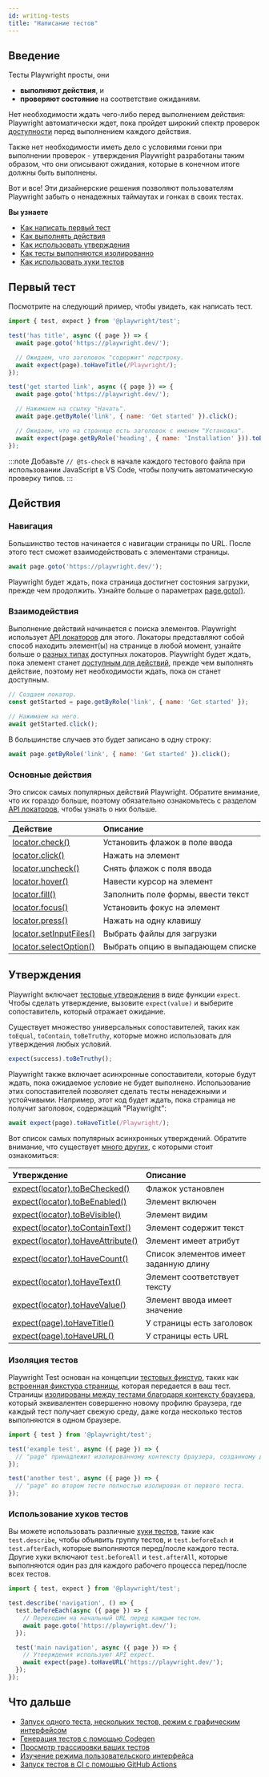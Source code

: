 ```yaml
---
id: writing-tests
title: "Написание тестов"
---
```


## Введение

Тесты Playwright просты, они
- **выполняют действия**, и
- **проверяют состояние** на соответствие ожиданиям.

Нет необходимости ждать чего-либо перед выполнением действия: Playwright автоматически ждет, пока пройдет широкий спектр проверок [доступности](./actionability.mdx) перед выполнением каждого действия.

Также нет необходимости иметь дело с условиями гонки при выполнении проверок - утверждения Playwright разработаны таким образом, что они описывают ожидания, которые в конечном итоге должны быть выполнены.

Вот и все! Эти дизайнерские решения позволяют пользователям Playwright забыть о ненадежных таймаутах и гонках в своих тестах.

**Вы узнаете**
- [Как написать первый тест](/writing-tests.mdx#first-test)
- [Как выполнять действия](/writing-tests.mdx#actions)
- [Как использовать утверждения](/writing-tests.mdx#assertions)
- [Как тесты выполняются изолированно](/writing-tests.mdx#test-isolation)
- [Как использовать хуки тестов](/writing-tests.mdx#using-test-hooks)

## Первый тест

Посмотрите на следующий пример, чтобы увидеть, как написать тест.

```js title="tests/example.spec.ts"
import { test, expect } from '@playwright/test';

test('has title', async ({ page }) => {
  await page.goto('https://playwright.dev/');

  // Ожидаем, что заголовок "содержит" подстроку.
  await expect(page).toHaveTitle(/Playwright/);
});

test('get started link', async ({ page }) => {
  await page.goto('https://playwright.dev/');

  // Нажимаем на ссылку "Начать".
  await page.getByRole('link', { name: 'Get started' }).click();

  // Ожидаем, что на странице есть заголовок с именем "Установка".
  await expect(page.getByRole('heading', { name: 'Installation' })).toBeVisible();
});
```

:::note
Добавьте `// @ts-check` в начале каждого тестового файла при использовании JavaScript в VS Code, чтобы получить автоматическую проверку типов.
:::

## Действия

### Навигация

Большинство тестов начинается с навигации страницы по URL. После этого тест сможет взаимодействовать с элементами страницы.

```js
await page.goto('https://playwright.dev/');
```

Playwright будет ждать, пока страница достигнет состояния загрузки, прежде чем продолжить. Узнайте больше о параметрах [page.goto()](/api/class-page.mdx#page-goto).

### Взаимодействия

Выполнение действий начинается с поиска элементов. Playwright использует [API локаторов](./locators.mdx) для этого. Локаторы представляют собой способ находить элемент(ы) на странице в любой момент, узнайте больше о [разных типах](./locators.mdx) доступных локаторов. Playwright будет ждать, пока элемент станет [доступным для действий](./actionability.mdx), прежде чем выполнять действие, поэтому нет необходимости ждать, пока он станет доступным.

```js
// Создаем локатор.
const getStarted = page.getByRole('link', { name: 'Get started' });

// Нажимаем на него.
await getStarted.click();
```

В большинстве случаев это будет записано в одну строку:

```js
await page.getByRole('link', { name: 'Get started' }).click();
```

### Основные действия

Это список самых популярных действий Playwright. Обратите внимание, что их гораздо больше, поэтому обязательно ознакомьтесь с разделом [API локаторов](./api/class-locator.mdx), чтобы узнать о них больше.

| Действие | Описание |
| :- | :- |
| [locator.check()](/api/class-locator.mdx#locator-check) | Установить флажок в поле ввода |
| [locator.click()](/api/class-locator.mdx#locator-click) | Нажать на элемент |
| [locator.uncheck()](/api/class-locator.mdx#locator-uncheck) | Снять флажок с поля ввода |
| [locator.hover()](/api/class-locator.mdx#locator-hover) | Навести курсор на элемент |
| [locator.fill()](/api/class-locator.mdx#locator-fill) | Заполнить поле формы, ввести текст |
| [locator.focus()](/api/class-locator.mdx#locator-focus) | Установить фокус на элемент |
| [locator.press()](/api/class-locator.mdx#locator-press) | Нажать на одну клавишу |
| [locator.setInputFiles()](/api/class-locator.mdx#locator-set-input-files) | Выбрать файлы для загрузки |
| [locator.selectOption()](/api/class-locator.mdx#locator-select-option) | Выбрать опцию в выпадающем списке |

## Утверждения

Playwright включает [тестовые утверждения](./test-assertions.mdx) в виде функции `expect`. Чтобы сделать утверждение, вызовите `expect(value)` и выберите сопоставитель, который отражает ожидание.

Существует множество универсальных сопоставителей, таких как `toEqual`, `toContain`, `toBeTruthy`, которые можно использовать для утверждения любых условий.

```js
expect(success).toBeTruthy();
```

Playwright также включает асинхронные сопоставители, которые будут ждать, пока ожидаемое условие не будет выполнено. Использование этих сопоставителей позволяет сделать тесты ненадежными и устойчивыми. Например, этот код будет ждать, пока страница не получит заголовок, содержащий "Playwright":

```js
await expect(page).toHaveTitle(/Playwright/);
```

Вот список самых популярных асинхронных утверждений. Обратите внимание, что существует [много других](./test-assertions.mdx), с которыми стоит ознакомиться:

| Утверждение | Описание |
| :- | :- |
| [expect(locator).toBeChecked()](/api/class-locatorassertions.mdx#locator-assertions-to-be-checked) | Флажок установлен |
| [expect(locator).toBeEnabled()](/api/class-locatorassertions.mdx#locator-assertions-to-be-enabled) | Элемент включен |
| [expect(locator).toBeVisible()](/api/class-locatorassertions.mdx#locator-assertions-to-be-visible) | Элемент видим |
| [expect(locator).toContainText()](/api/class-locatorassertions.mdx#locator-assertions-to-contain-text) | Элемент содержит текст |
| [expect(locator).toHaveAttribute()](/api/class-locatorassertions.mdx#locator-assertions-to-have-attribute) | Элемент имеет атрибут |
| [expect(locator).toHaveCount()](/api/class-locatorassertions.mdx#locator-assertions-to-have-count) | Список элементов имеет заданную длину |
| [expect(locator).toHaveText()](/api/class-locatorassertions.mdx#locator-assertions-to-have-text) | Элемент соответствует тексту |
| [expect(locator).toHaveValue()](/api/class-locatorassertions.mdx#locator-assertions-to-have-value) | Элемент ввода имеет значение |
| [expect(page).toHaveTitle()](/api/class-pageassertions.mdx#page-assertions-to-have-title) | У страницы есть заголовок |
| [expect(page).toHaveURL()](/api/class-pageassertions.mdx#page-assertions-to-have-url) | У страницы есть URL |

### Изоляция тестов

Playwright Test основан на концепции [тестовых фикстур](./test-fixtures.mdx), таких как [встроенная фикстура страницы](./test-fixtures#built-in-fixtures), которая передается в ваш тест. Страницы [изолированы между тестами благодаря контексту браузера](./browser-contexts), который эквивалентен совершенно новому профилю браузера, где каждый тест получает свежую среду, даже когда несколько тестов выполняются в одном браузере.

```js title="tests/example.spec.ts"
import { test } from '@playwright/test';

test('example test', async ({ page }) => {
  // "page" принадлежит изолированному контексту браузера, созданному для этого конкретного теста.
});

test('another test', async ({ page }) => {
  // "page" во втором тесте полностью изолирован от первого теста.
});
```

### Использование хуков тестов

Вы можете использовать различные [хуки тестов](./api/class-test.mdx), такие как `test.describe`, чтобы объявить группу тестов, и `test.beforeEach` и `test.afterEach`, которые выполняются перед/после каждого теста. Другие хуки включают `test.beforeAll` и `test.afterAll`, которые выполняются один раз для каждого рабочего процесса перед/после всех тестов.

```js title="tests/example.spec.ts"
import { test, expect } from '@playwright/test';

test.describe('navigation', () => {
  test.beforeEach(async ({ page }) => {
    // Переходим на начальный URL перед каждым тестом.
    await page.goto('https://playwright.dev/');
  });

  test('main navigation', async ({ page }) => {
    // Утверждения используют API expect.
    await expect(page).toHaveURL('https://playwright.dev/');
  });
});
```

## Что дальше
- [Запуск одного теста, нескольких тестов, режим с графическим интерфейсом](./running-tests.mdx)
- [Генерация тестов с помощью Codegen](./codegen-intro.mdx)
- [Просмотр трассировки ваших тестов](./trace-viewer-intro.mdx)
- [Изучение режима пользовательского интерфейса](./test-ui-mode.mdx)
- [Запуск тестов в CI с помощью GitHub Actions](./ci-intro.mdx)


[Accessibility]: /api/class-accessibility.mdx "Accessibility"
[Android]: /api/class-android.mdx "Android"
[AndroidDevice]: /api/class-androiddevice.mdx "AndroidDevice"
[AndroidInput]: /api/class-androidinput.mdx "AndroidInput"
[AndroidSocket]: /api/class-androidsocket.mdx "AndroidSocket"
[AndroidWebView]: /api/class-androidwebview.mdx "AndroidWebView"
[APIRequest]: /api/class-apirequest.mdx "APIRequest"
[APIRequestContext]: /api/class-apirequestcontext.mdx "APIRequestContext"
[APIResponse]: /api/class-apiresponse.mdx "APIResponse"
[APIResponseAssertions]: /api/class-apiresponseassertions.mdx "APIResponseAssertions"
[Browser]: /api/class-browser.mdx "Browser"
[BrowserContext]: /api/class-browsercontext.mdx "BrowserContext"
[BrowserServer]: /api/class-browserserver.mdx "BrowserServer"
[BrowserType]: /api/class-browsertype.mdx "BrowserType"
[CDPSession]: /api/class-cdpsession.mdx "CDPSession"
[Clock]: /api/class-clock.mdx "Clock"
[ConsoleMessage]: /api/class-consolemessage.mdx "ConsoleMessage"
[Coverage]: /api/class-coverage.mdx "Coverage"
[Dialog]: /api/class-dialog.mdx "Dialog"
[Download]: /api/class-download.mdx "Download"
[Electron]: /api/class-electron.mdx "Electron"
[ElectronApplication]: /api/class-electronapplication.mdx "ElectronApplication"
[ElementHandle]: /api/class-elementhandle.mdx "ElementHandle"
[FileChooser]: /api/class-filechooser.mdx "FileChooser"
[Frame]: /api/class-frame.mdx "Frame"
[FrameLocator]: /api/class-framelocator.mdx "FrameLocator"
[GenericAssertions]: /api/class-genericassertions.mdx "GenericAssertions"
[JSHandle]: /api/class-jshandle.mdx "JSHandle"
[Keyboard]: /api/class-keyboard.mdx "Keyboard"
[Locator]: /api/class-locator.mdx "Locator"
[LocatorAssertions]: /api/class-locatorassertions.mdx "LocatorAssertions"
[Logger]: /api/class-logger.mdx "Logger"
[Mouse]: /api/class-mouse.mdx "Mouse"
[Page]: /api/class-page.mdx "Page"
[PageAssertions]: /api/class-pageassertions.mdx "PageAssertions"
[Playwright]: /api/class-playwright.mdx "Playwright"
[PlaywrightAssertions]: /api/class-playwrightassertions.mdx "PlaywrightAssertions"
[Request]: /api/class-request.mdx "Request"
[Response]: /api/class-response.mdx "Response"
[Route]: /api/class-route.mdx "Route"
[Selectors]: /api/class-selectors.mdx "Selectors"
[SnapshotAssertions]: /api/class-snapshotassertions.mdx "SnapshotAssertions"
[TimeoutError]: /api/class-timeouterror.mdx "TimeoutError"
[Touchscreen]: /api/class-touchscreen.mdx "Touchscreen"
[Tracing]: /api/class-tracing.mdx "Tracing"
[Video]: /api/class-video.mdx "Video"
[WebError]: /api/class-weberror.mdx "WebError"
[WebSocket]: /api/class-websocket.mdx "WebSocket"
[WebSocketRoute]: /api/class-websocketroute.mdx "WebSocketRoute"
[Worker]: /api/class-worker.mdx "Worker"
[Fixtures]: /api/class-fixtures.mdx "Fixtures"
[FullConfig]: /api/class-fullconfig.mdx "FullConfig"
[FullProject]: /api/class-fullproject.mdx "FullProject"
[Location]: /api/class-location.mdx "Location"
[Test]: /api/class-test.mdx "Test"
[TestConfig]: /api/class-testconfig.mdx "TestConfig"
[TestInfo]: /api/class-testinfo.mdx "TestInfo"
[TestInfoError]: /api/class-testinfoerror.mdx "TestInfoError"
[TestOptions]: /api/class-testoptions.mdx "TestOptions"
[TestProject]: /api/class-testproject.mdx "TestProject"
[TestStepInfo]: /api/class-teststepinfo.mdx "TestStepInfo"
[WorkerInfo]: /api/class-workerinfo.mdx "WorkerInfo"
[Reporter]: /api/class-reporter.mdx "Reporter"
[Suite]: /api/class-suite.mdx "Suite"
[TestCase]: /api/class-testcase.mdx "TestCase"
[TestError]: /api/class-testerror.mdx "TestError"
[TestResult]: /api/class-testresult.mdx "TestResult"
[TestStep]: /api/class-teststep.mdx "TestStep"
[Element]: https://developer.mozilla.org/en-US/docs/Web/API/element "Element"
[EvaluationArgument]: /evaluating.mdx#evaluation-argument "EvaluationArgument"
[Promise]: https://developer.mozilla.org/en-US/docs/Web/JavaScript/Reference/Global_Objects/Promise "Promise"
[iterator]: https://developer.mozilla.org/en-US/docs/Web/JavaScript/Reference/Iteration_protocols "Iterator"
[origin]: https://developer.mozilla.org/en-US/docs/Glossary/Origin "Origin"
[selector]: https://developer.mozilla.org/en-US/docs/Web/CSS/CSS_Selectors "selector"
[Serializable]: https://developer.mozilla.org/en-US/docs/Web/JavaScript/Reference/Global_Objects/JSON/stringify#Description "Serializable"
[UIEvent.detail]: https://developer.mozilla.org/en-US/docs/Web/API/UIEvent/detail "UIEvent.detail"
[UnixTime]: https://en.wikipedia.org/wiki/Unix_time "Unix Time"
[xpath]: https://developer.mozilla.org/en-US/docs/Web/XPath "xpath"

[Array]: https://developer.mozilla.org/en-US/docs/Web/JavaScript/Reference/Global_Objects/Array "Array"
[boolean]: https://developer.mozilla.org/en-US/docs/Web/JavaScript/Data_structures#Boolean_type "Boolean"
[Buffer]: https://nodejs.org/api/buffer.html#buffer_class_buffer "Buffer"
[ChildProcess]: https://nodejs.org/api/child_process.html "ChildProcess"
[Date]: https://developer.mozilla.org/en-US/docs/Web/JavaScript/Reference/Global_Objects/Date "Date"
[Error]: https://nodejs.org/api/errors.html#errors_class_error "Error"
[EventEmitter]: https://nodejs.org/api/events.html#events_class_eventemitter "EventEmitter"
[function]: https://developer.mozilla.org/en-US/docs/Web/JavaScript/Reference/Global_Objects/Function "Function"
[FormData]: https://developer.mozilla.org/en-US/docs/Web/API/FormData "FormData"
[Map]: https://developer.mozilla.org/en-US/docs/Web/JavaScript/Reference/Global_Objects/Map "Map"
[Metadata]: https://developer.mozilla.org/en-US/docs/Web/JavaScript/Reference/Global_Objects/Object "Object&lt;string, any&gt;"
[null]: https://developer.mozilla.org/en-US/docs/Web/JavaScript/Reference/Global_Objects/null "null"
[number]: https://developer.mozilla.org/en-US/docs/Web/JavaScript/Data_structures#Number_type "Number"
[Object]: https://developer.mozilla.org/en-US/docs/Web/JavaScript/Reference/Global_Objects/Object "Object"
[Promise]: https://developer.mozilla.org/en-US/docs/Web/JavaScript/Reference/Global_Objects/Promise "Promise"
[Readable]: https://nodejs.org/api/stream.html#stream_class_stream_readable "Readable"
[ReadStream]: https://nodejs.org/api/fs.html#class-fsreadstream "ReadStream"
[RegExp]: https://developer.mozilla.org/en-US/docs/Web/JavaScript/Reference/Global_Objects/RegExp "RegExp"
[string]: https://developer.mozilla.org/en-US/docs/Web/JavaScript/Data_structures#String_type "string"
[void]: https://developer.mozilla.org/en-US/docs/Web/JavaScript/Reference/Global_Objects/undefined "void"
[URL]: https://nodejs.org/api/url.html "URL"
[URLSearchParams]: https://developer.mozilla.org/en-US/docs/Web/API/URLSearchParams "URLSearchParams"

[all available image tags]: https://mcr.microsoft.com/en-us/product/playwright/about "all available image tags"
[Microsoft Artifact Registry]: https://mcr.microsoft.com/en-us/product/playwright/about "Microsoft Artifact Registry"
[Dockerfile.noble]: https://github.com/microsoft/playwright/blob/main/utils/docker/Dockerfile.noble "Dockerfile.noble"